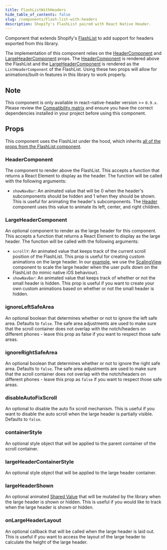 ```yaml
---
title: FlashListWithHeaders
hide_table_of_contents: false
slug: /components/Flash-list-with-headers
description: Shopify's FlashList paired with React Native Header.
---
```


Component that extends Shopify's [FlashList](https://shopify.github.io/flash-list/docs/) to add support for
headers exported from this library.

The implementation of this component relies on the [HeaderComponent](/docs/components/flash-list-with-headers#headercomponent)
and [LargeHeaderComponent](/docs/components/flash-list-with-headers#largeheadercomponent) props.
The [HeaderComponent](/docs/components/flash-list-with-headers#headercomponent) is rendered above
the FlashList and the [LargeHeaderComponent](/docs/components/flash-list-with-headers#largeheadercomponent)
is rendered as the `ListHeaderComponent` of the FlashList. Using these two props will allow for
animations/built-in features in this library to work properly.

## Note

This component is only available in react-native-header version >= `0.9.x`. Please review the [Compatibility matrix](/docs/getting-started#compatibility) and ensure
you have the correct dependencies installed in your project before using this component.

## Props

This component uses the FlashList under the hood, which inherits [all of the props
from the FlashList component](https://shopify.github.io/flash-list/docs/usage).

### HeaderComponent

The component to render above the FlashList. This accepts a function that returns a React Element
to display as the header. The function will be called with the following arguments:

- `showNavBar`: An animated value that will be 0 when the header's subcomponents should be hidden
  and 1 when they should be shown. This is useful for animating the header's subcomponents. The
  [Header](/docs/components/header) component uses this value to animate its left, center, and
  right children.

### LargeHeaderComponent

An optional component to render as the large header for this component. This accepts a function
that returns a React Element to display as the large header. The function will be called with the
following arguments:

- `scrollY`: An animated value that keeps track of the current scroll position of the FlashList.
  This prop is useful for creating custom animations on the large header. In our [example](/docs/example),
  we use the [ScalingView](/docs/components/scaling-view) component to scale the large header
  when the user pulls down on the FlashList (to mimic native iOS behaviour).
- `showNavBar`: An animated value that keeps track of whether or not the small header is hidden.
  This prop is useful if you want to create your own custom animations based on whether or not the
  small header is hidden.

### ignoreLeftSafeArea

An optional boolean that determines whether or not to ignore the left safe area. Defaults to
`false`. The safe area adjustments are used to make sure that the scroll container does not
overlap with the notch/headers on different phones - leave this prop as false if you want to
respect those safe areas.

### ignoreRightSafeArea

An optional boolean that determines whether or not to ignore the right safe area. Defaults to
`false`. The safe area adjustments are used to make sure that the scroll container does not
overlap with the notch/headers on different phones - leave this prop as `false` if you want to
respect those safe areas.

### disableAutoFixScroll

An optional to disable the auto fix scroll mechanism. This is useful if you want to disable the
auto scroll when the large header is partially visible. Defaults to `false`.

### containerStyle

An optional style object that will be applied to the parent container of the scroll container.

### largeHeaderContainerStyle

An optional style object that will be applied to the large header container.

### largeHeaderShown

An optional animated [Shared Value](https://docs.swmansion.com/react-native-reanimated/docs/fundamentals/shared-values/)
that will be mutated by the library when the large header is shown or hidden. This is useful if you
would like to track when the large header is shown or hidden.

### onLargeHeaderLayout

An optional callback that will be called when the large header is laid out. This is useful if you
want to access the layout of the large header to calculate the height of the large header.
